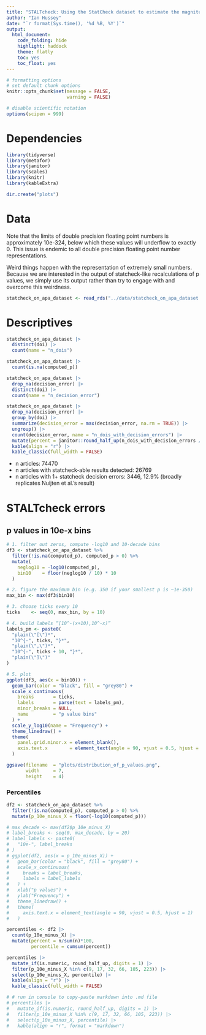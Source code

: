 ```yaml
---
title: "STALTcheck: Using the StatCheck dataset to estimate the magnitude of STALT results"
author: "Ian Hussey"
date: "`r format(Sys.time(), '%d %B, %Y')`"
output:
  html_document:
    code_folding: hide
    highlight: haddock
    theme: flatly
    toc: yes
    toc_float: yes
---
```


```r

# formatting options
# set default chunk options
knitr::opts_chunk$set(message = FALSE, 
                      warning = FALSE)

# disable scientific notation
options(scipen = 999) 

```

# Dependencies

```r

library(tidyverse)
library(metafor)
library(janitor)
library(scales)
library(knitr)
library(kableExtra)

dir.create("plots")

```

# Data

Note that the limits of double precision floating point numbers is approximately 10e-324, below which these values will underflow to exactly 0. This issue is endemic to all double precision floating point number representations.

Weird things happen with the representation of extremely small numbers. Because we are interested in the output of statcheck-like recalculations of p values, we simply use its output rather than try to engage with and overcome this weirdness.

```r

statcheck_on_apa_dataset <- read_rds("../data/statcheck_on_apa_dataset.rds") 

```

# Descriptives

```r

statcheck_on_apa_dataset |>
  distinct(doi) |>
  count(name = "n_dois")

statcheck_on_apa_dataset |>
  count(is.na(computed_p))

statcheck_on_apa_dataset |>
  drop_na(decision_error) |>
  distinct(doi) |>
  count(name = "n_decision_error")

statcheck_on_apa_dataset |>
  drop_na(decision_error) |>
  group_by(doi) |>
  summarize(decision_error = max(decision_error, na.rm = TRUE)) |>
  ungroup() |>
  count(decision_error, name = "n_dois_with_decision_errors") |>
  mutate(percent = janitor::round_half_up(n_dois_with_decision_errors / sum(n_dois_with_decision_errors)*100, 1)) |>
  kable(align = "r") |>
  kable_classic(full_width = FALSE)

```

- n articles: 74470
- n articles with statcheck-able results detected: 26769
- n articles with 1+ statcheck decision errors: 3446, 12.9% (broadly replicates Nuijten et al.'s result)

# STALTcheck errors

## p values in 10e-x bins

```r

# 1. filter out zeros, compute -log10 and 10‑decade bins
df3 <- statcheck_on_apa_dataset %>%
  filter(!is.na(computed_p), computed_p > 0) %>%
  mutate(
    neglog10 = -log10(computed_p),
    bin10    = floor(neglog10 / 10) * 10
  )

# 2. figure the maximum bin (e.g. 350 if your smallest p is ~1e-350)
max_bin <- max(df3$bin10)

# 3. choose ticks every 10
ticks    <- seq(0, max_bin, by = 10)

# 4. build labels “[10^-(x+10),10^-x)”
labels_pm <- paste0(
  "plain(\"[\")*",
  "10^{-", ticks, "}*",
  "plain(\",\")*",
  "10^{-", ticks + 10, "}*",
  "plain(\"]\")"
)

# 5. plot
ggplot(df3, aes(x = bin10)) +
  geom_bar(color = "black", fill = "grey80") +
  scale_x_continuous(
    breaks       = ticks,
    labels       = parse(text = labels_pm),
    minor_breaks = NULL,
    name         = "p value bins"
  ) +
  scale_y_log10(name = "Frequency") +
  theme_linedraw() +
  theme(
    panel.grid.minor.x = element_blank(),
    axis.text.x        = element_text(angle = 90, vjust = 0.5, hjust = 1)
  )

ggsave(filename  = "plots/distribution_of_p_values.png",
       width     = 7,
       height    = 4)

```

### Percentiles

```r

df2 <- statcheck_on_apa_dataset %>%
  filter(!is.na(computed_p), computed_p > 0) %>%
  mutate(p_10e_minus_X = floor(-log10(computed_p)))

# max_decade <- max(df2$p_10e_minus_X)
# label_breaks <- seq(0, max_decade, by = 20)
# label_labels <- paste0(
#   "10e-", label_breaks
# )
# ggplot(df2, aes(x = p_10e_minus_X)) +
#   geom_bar(color = "black", fill = "grey80") +
#   scale_x_continuous(
#     breaks = label_breaks,
#     labels = label_labels
#   ) +
#   xlab("p values") +
#   ylab("Frequency") +
#   theme_linedraw() +
#   theme(
#     axis.text.x = element_text(angle = 90, vjust = 0.5, hjust = 1)
#   ) 

percentiles <- df2 |>
  count(p_10e_minus_X) |>
  mutate(percent = n/sum(n)*100,
         percentile = cumsum(percent)) 

percentiles |>
  mutate_if(is.numeric, round_half_up, digits = 1) |>
  filter(p_10e_minus_X %in% c(9, 17, 32, 66, 105, 223)) |>
  select(p_10e_minus_X, percentile) |>
  kable(align = "r") |>
  kable_classic(full_width = FALSE)

# # run in console to copy-paste markdown into .md file
# percentiles |>
#   mutate_if(is.numeric, round_half_up, digits = 1) |>
#   filter(p_10e_minus_X %in% c(9, 17, 32, 66, 105, 223)) |>
#   select(p_10e_minus_X, percentile) |>
#   kable(align = "r", format = "markdown") 

```




